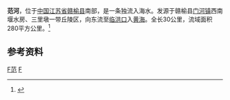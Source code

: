 {{Infobox River
  | river_name      = 范河
  | image_name      =
  | image_size      = 
  | caption         = 
  | origin          = [[江苏省|江苏省]][[赣榆县|赣榆县]][[门河镇|门河镇]]西南
  | mouth           = 江苏省赣榆县[[宋庄镇_(赣榆县)|宋庄镇]]三洋港[[黄海|黄海]]
  | basin_countries = {{PRC}}
  | length          = 30 公里
  | elevation       = 
  | mouth_elevation = 
  | discharge       = 
  | watershed       =280 平方公里
}}
'''范河'''，位于[[中国|中国]][[江苏省|江苏省]][[赣榆县|赣榆县]]南部，是一条独流入海水。发源于赣榆县[[门河镇|门河镇]]西南堰水房、三里墩一带丘陵区，向东流至[[临洪口|临洪口]]入[[黄海|黄海]]。全长30公里，流域面积280平方公里。<ref name="中国河湖大典">{{cite book zh |author=《[[中国河湖大典|中国河湖大典]]》编纂委员会 |title=《中国河湖大典·淮河卷》 |format=M |edition=1 |location=北京 |publisher=中国水利水电出版社 |date=2010年9月 |pages=227页 |id= ISBN 978-7-5084-7953-8}}</ref>

==参考资料==
{{reflist}}
{{赣榆河流}}

[[Category:赣榆地理|F范]]
[[Category:江苏河流|F]]
{{jiangsu-geo-stub}}